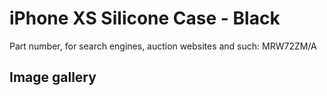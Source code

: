 
# iPhone XS Silicone Case - Black

Part number, for search engines, auction websites and such: MRW72ZM/A

## Image gallery

<div style={{ width: '100%', maxWidth: '768px' }}>
<GalleryComponent
    images={[
      {
        original: "/everysource/MRW72.webp",
        thumbnail: "/everypreview/MRW72.webp",
      },
      {
        original: "/everysource/MRW72_AV1_GOLD.webp",
        thumbnail: "/everypreview/MRW72_AV1_GOLD.webp",
      },
      {
        original: "/everysource/MRW72_AV1_SILVER.webp",
        thumbnail: "/everypreview/MRW72_AV1_SILVER.webp",
      },
      {
        original: "/everysource/MRW72_AV1_SPACE_GRAY.webp",
        thumbnail: "/everypreview/MRW72_AV1_SPACE_GRAY.webp",
      },
      {
        original: "/everysource/MRW72_AV2.webp",
        thumbnail: "/everypreview/MRW72_AV2.webp",
      }
    ]}
  />
</div>